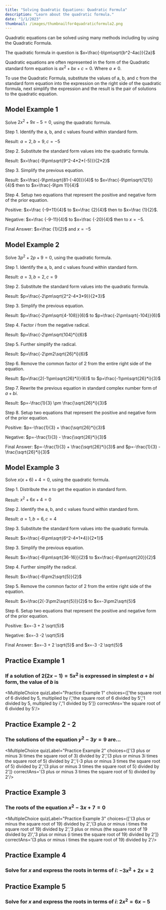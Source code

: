 ```yaml
---
title: "Solving Quadratic Equations: Quadratic Formula"
description: "Learn about the quadratic formula."
date: "1/1/2023"
thumbnail: /images/thumbnailfor4quadraticformula2.png
---
```

Quadratic equations can be solved using many methods including by using the Quadratic Formula.

The quadratic formula in question is $x=\frac{-b\pm\sqrt{b^2-4ac}}{2a}$

Quadratic equations are often represented in the form of the Quadratic standard form equation is $ax^2+bx+c=0$. Where $a\neq0$.


To use the Quadratic Formula, substitute the values of a, b, and c from the standard form equation into the expression on the right side of the quadratic formula, next simplify the expression and the result is the pair of solutions to the quadratic equation.

## Model Example 1

Solve $2x^2 + 9x - 5 = 0$, using the quadratic formula.

Step 1. Identify the a, b, and c values found within standard form.

Result: $a=2, b=9, c=-5$

Step 2. Substitute the standard form values into the quadratic formula.

Result: $x=\frac{-9\pm\sqrt{9^2-4*2*(-5)}}{2*2}$

Step 3. Simplify the previous equation.

Result: $x=\frac{-9\pm\sqrt{81-(-40)}}{4}$ to $x=\frac{-9\pm\sqrt{121}}{4}$ then to $x=\frac{-9\pm 11}{4}$

Step 4. Setup two equations that represent the positive and negative form of the prior equation.

Positive: $x=\frac {-9+11}{4}$ to $x=\frac {2}{4}$ then to $x=\frac {1}{2}$.

Negative: $x=\frac {-9-11}{4}$ to $x=\frac {-20}{4}$ then to $x= -5$.

Final Answer: $x=\frac {1}{2}$ and $x= -5$

## Model Example 2

Solve $3p^2 + 2p + 9 = 0$, using the quadratic formula.

Step 1. Identify the a, b, and c values found within standard form.

Result: $a=3, b=2, c=9$

Step 2. Substitute the standard form values into the quadratic formula.

Result: $p=\frac{-2\pm\sqrt{2^2-4*3*9}}{2*3}$

Step 3. Simplify the previous equation.

Result: $p=\frac{-2\pm\sqrt{4-108}}{6}$ to $p=\frac{-2\pm\sqrt{-104}}{6}$

Step 4. Factor $i$ from the negative radical.

Result: $p=\frac{-2\pm\sqrt{104}*i}{6}$

Step 5. Further simplify the radical.

Result: $p=\frac{-2\pm2\sqrt{26}*i}{6}$

Step 6. Remove the common factor of $2$ from the entire right side of the equation.

Result: $p=\frac{2(-1\pm\sqrt{26}*i)}{6}$ to $p=\frac{-1\pm\sqrt{26}*i}{3}$

Step 7. Rewrite the previous equation in standard complex number form of $a+bi$.

Result:  $p=-\frac{1}{3} \pm \frac{\sqrt{26}*i}{3}$

Step 8. Setup two equations that represent the positive and negative form of the prior equation.

Positive: $p=-\frac{1}{3} + \frac{\sqrt{26}*i}{3}$

Negative: $p=-\frac{1}{3} - \frac{\sqrt{26}*i}{3}$

Final Answer: $p=-\frac{1}{3} + \frac{\sqrt{26}*i}{3}$ and $p=-\frac{1}{3} - \frac{\sqrt{26}*i}{3}$

## Model Example 3

Solve $x(x+6)+4=0$, using the quadratic formula.

Step 1. Distribute the $x$ to get the equation in standard form.

Result: $x^2 + 6x + 4 = 0$

Step 2. Identify the a, b, and c values found within standard form.

Result: $a=1, b=6, c=4$

Step 3. Substitute the standard form values into the quadratic formula.

Result: $x=\frac{-6\pm\sqrt{6^2-4*1*4}}{2*1}$

Step 3. Simplify the previous equation.

Result: $x=\frac{-6\pm\sqrt{36-16}}{2}$ to $x=\frac{-6\pm\sqrt{20}}{2}$

Step 4. Further simplify the radical.

Result: $x=\frac{-6\pm2\sqrt{5}}{2}$

Step 5. Remove the common factor of $2$ from the entire right side of the equation.

Result: $x=\frac{2(-3\pm2\sqrt{5})}{2}$ to $x=-3\pm2\sqrt{5}$

Step 6. Setup two equations that represent the positive and negative form of the prior equation.

Positive: $x=-3 + 2 \sqrt{5}$

Negative: $x=-3 -2 \sqrt{5}$

Final Answer: $x=-3 + 2 \sqrt{5}$ and $x=-3 -2 \sqrt{5}$                                                          

## Practice Example 1                                                          

### If a solution of $2(2x - 1) = 5x^2$ is expressed in simplest $a + bi$ form, the value of $b$ is

<DesmosCalc divID="hgmghret"/>

<MultipleChoice quizLabel="Practice Example 1" choices={['the square root of 6 divided by 5, multiplied by i','the square root of 6 divided by 5','1 divided by 5, multipled by i','1 divided by 5']} correctAns='the square root of 6 divided by 5'/>

## Practice Example 2 - 2

### The solutions of the equation $y^2 - 3y = 9$ are...

<DesmosCalc divID="hgmghret"/>

<MultipleChoice quizLabel="Practice Example 2" choices={['(3 plus or minus 3i times the square root of 3) divided by 2','(3 plus or minus 3i times the square root of 5) divided by 2','(-3 plus or minus 3 times the square root of 5) divided by 2','(3 plus or minus 3 times the square root of 5) divided by 2']} correctAns='(3 plus or minus 3 times the square root of 5) divided by 2'/>


## Practice Example 3                                                        

### The roots of the equation $x^2 - 3x + 7 = 0$                                                          

<DesmosCalc divID="hgmgh564656463ret"/>                                                          

<MultipleChoice quizLabel="Practice Example 3" choices={['(3 plus or minus the square root of 19) divided by 2','(3 plus or minus i times the square root of 19) divided by 2','3 plus or minus (the square root of 19 divided by 2)','3 plus or minus (i times the square root of 19) divided by 2']} correctAns='(3 plus or minus i times the square root of 19) divided by 2'/>                                                          

## Practice Example 4                                                                                      

### Solve for $x$ and express the roots in terms of $i$: $-3x^2 + 2x = 2$                                                          

<DesmosCalc divID="hgm6653566464ghret"/>                                                          

<ShortResponse quizLabel="Practice Example 4" regex="^(?=.*1)(?=.*i)(?=.*5)(?=.*3).+" />                                                                                       

## Practice Example 5                                                         

### Solve for $x$ and express the roots in terms of $i$: $2x^2 = 6x -5$                                                          

<DesmosCalc divID="hgmgh645566546453ret"/>                                                          

<ShortResponse quizLabel="Practice Example 5" regex="^(?=.*3)(?=.*i)(?=.*2).+" />
